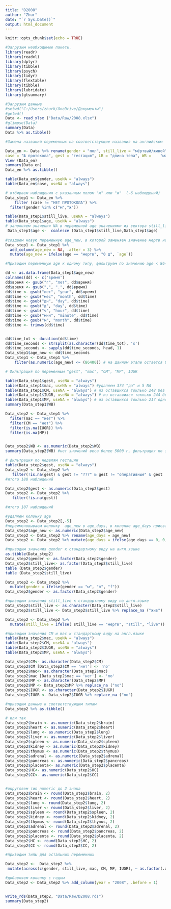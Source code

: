 ```yaml
---
title: "D2008"
author: "Zhur"
date: "`r Sys.Date()`"
output: html_document
---
```


```r
knitr::opts_chunk$set(echo = TRUE)
```


```r
#Загрузим необходимые пакеты.
library(readr)
library(readxl)
library(dplyr)
library(tibble)
library(psych)
library(tidyr)
library(flextable)
library(tibble)
library(lubridate)
library(gtsummary)
```
```r
#Загрузим данные
#setwd("C:/Users/zhurk/OneDrive/Документы")
#getwd()
Data <- read_xlsx ("Data/Raw/2008.xlsx")
#glimpse(Data)
summary(Data)
Data %>% as.tibble()
```
```r
#Замена названий переменных на соответствующие названия на английском

Data_en <- Data %>% rename(gender = "пол", still_live = "мёртвый/живой", age = "возраст",	
case = "№ протокола", gest = "гестация", LB	= "длина тела", WB =	"масса тела", brain =	"мозг", heart = "сердце", lung	= "лёгкие", liver	= "печень", spleen	= "селезёнка", kidney =	"почки", thymus	= "тимус", adrenal = "н/п", pancreas = "пжж", placenta =	"плацента", mac	= "мацерация", CM	= "ВПР", MP = "многоплодная", IUGR	= "СЗРП", HC = "окружность головы", CC	= "окружность груди")
View (Data_en)
summary(Data_en)
Data_en %>% as.tibble()

```

```r
table(Data_en$gender, useNA = "always")
table(Data_en$case, useNA = "always")

# отбираем наблюдения с указанным полом "м" или "ж"  (-6 наблюдений)
Data_step1 <- Data_en %>%
    filter (case != "НЕТ ПРОТОКОЛА") %>%
  filter(gender %in% c("м","ж"))

```

```r
table(Data_step1$still_live, useNA = "always")
table(Data_step1$age, useNA = "always")
# заполняем значения NA в переменной age значениями из вектора still_live
 Data_step1$age <-  coalesce (Data_step1$still_live,Data_step1$age)
 
#создаем новую переменную age_new, в которой заменяем значение мертв на 0
Data_step1 <- Data_step1 %>% 
  add_column(age_new = NA, .after = 3) %>% 
  mutate(age_new = ifelse(age == "мертв", "0 д", `age`))
```

```r
#Приводим переменную age к одному типу, фильтруем по значению age < 86400 

dd <- as.data.frame(Data_step1$age_new)
colnames(dd) <- c('время')
dd$время <- gsub("г", "лет", dd$время)
dd$время <- gsub(",", ".", dd$время)
dd$time <- gsub("лет", "year", dd$время)
dd$time <- gsub("мес", "month", dd$time)
dd$time <- gsub("дн", "day", dd$time)
dd$time <- gsub("д", "day", dd$time)
dd$time <- gsub("ч", "hour", dd$time)
dd$time <- gsub("мин", "minute", dd$time)
dd$time <- gsub("м", "month", dd$time)
dd$time <- trimws(dd$time)


dd$time_tot <- duration(dd$time)
dd$time_seconds <- strsplit(as.character(dd$time_tot), 's')
dd$time_seconds <- sapply(dd$time_seconds, head, 1)
Data_step1$age_new <- dd$time_seconds
Data_step1 <- Data_step1 %>% 
    filter(as.numeric(age_new) <= (86400)) # на данном этапе остается 827 наблюдений
```

```r
# Фильтрация по переменным "gest", "mac", "CM", "MP", IUGR 

table(Data_step1$gest, useNA = "always")
table(Data_step1$mac, useNA = "always") #удаляем 374 "да" и 5 NA
table(Data_step1$CM, useNA = "always") # из оставшихся токлько 248 без CM
table(Data_step1$IUGR, useNA = "always") # из оставшихся токлько 244 без IUGR
table(Data_step1$MP, useNA = "always") # из оставшихся токлько 217 одноплодных
summary(Data_step1$WB)

Data_step2 <- Data_step1 %>% 
  filter(mac == "нет") %>% 
  filter(CM == "нет") %>% 
  filter(is.na(IUGR)) %>% 
  filter(is.na(MP)) 


Data_step2$WB <- as.numeric(Data_step2$WB)
summary(Data_step2$WB) #нет значений веса более 5000 г, фильтрация по этому показателю не требуется

# фильтрация по неделям гестации
table(Data_step2$gest, useNA = "always")
Data_step2 <- Data_step2 %>% 
   filter(!is.na(gest) & gest != "???" & gest != "оперативные" & gest != "срочные" & gest != "своевременные") # удаляем "своевременные, так как хоть по логике это >14 недель, но в модель нужно указать точное количество недель"
#итого 188 наблюдений

Data_step2$gest <- as.numeric(Data_step2$gest)
Data_step2 <- Data_step2 %>% 
   filter(!is.na(gest))

#итого 107 наблюдений
```
```r
#удаляем колонку age
Data_step2 <- Data_step2[,-5]
#переименовываем колонку  age_new в age_days, в колонке age_days присваеваем 1,  если значение отлично от 0
Data_step2$age_new <- as.numeric(Data_step2$age_new)
Data_step2 <- Data_step2 %>% rename(age_days = age_new)
Data_step2 <- Data_step2 %>% mutate(age_days = ifelse(age_days == 0, 0, 1))
```

```r
#приводим значения gender к стандартному виду на англ.языке
as.tibble(Data_step2)
Data_step2$gender <- as.factor(Data_step2$gender)
Data_step2$still_live<- as.factor(Data_step2$still_live)
table (Data_step2$gender)
table (Data_step2$still_live)

Data_step2 <- Data_step2 %>% 
  mutate(gender = ifelse(gender == "м", "m", "f"))
Data_step2$gender <- as.factor(Data_step2$gender)

#приводим значения still_live к стандартному виду на англ.языке
Data_step2$still_live <- as.character(Data_step2$still_live)
Data_step2$still_live <- Data_step2$still_live %>% replace_na ("жив")

Data_step2 <- Data_step2 %>% 
  mutate(still_live = ifelse( still_live == "мертв", "still", "live"))

#приводим значения CM и mac к стандартному виду на англ.языке
table(Data_step2$mac, useNA = "always") 
table(Data_step2$CM, useNA = "always") 
table(Data_step2$IUGR, useNA = "always")
table(Data_step2$MP, useNA = "always")

Data_step2$CM<- as.character(Data_step2$CM)
Data_step2$CM [Data_step2$CM == 'нет'] <- 'no'
Data_step2$mac<- as.character(Data_step2$mac)
Data_step2$mac [Data_step2$mac == 'нет'] <- 'no'
Data_step2$MP <- as.character(Data_step2$MP)
Data_step2$MP <- Data_step2$MP %>% replace_na ("no")
Data_step2$IUGR <- as.character(Data_step2$IUGR)
Data_step2$IUGR <- Data_step2$IUGR %>% replace_na ("no")

```

```r
#приводим данные к соответствующим типам
Data_step2 %>% as.tibble()

# или так
Data_step2$brain <- as.numeric(Data_step2$brain)
Data_step2$heart <- as.numeric(Data_step2$heart)
Data_step2$lung <- as.numeric(Data_step2$lung)
Data_step2$liver <- as.numeric(Data_step2$liver)
Data_step2$spleen <- as.numeric(Data_step2$spleen)
Data_step2$kidney <- as.numeric(Data_step2$kidney)
Data_step2$thymus <- as.numeric(Data_step2$thymus)
Data_step2$adrenal <- as.numeric(Data_step2$adrenal)
Data_step2$pancreas <- as.numeric(Data_step2$pancreas)
Data_step2$placenta<- as.numeric(Data_step2$placenta)
Data_step2$HC<- as.numeric(Data_step2$HC)
Data_step2$CC<- as.numeric(Data_step2$CC)


#округляем тип numeric до 2 знака
Data_step2$brain <- round(Data_step2$brain, 2)
Data_step2$heart <- round(Data_step2$heart, 2)
Data_step2$lung <- round(Data_step2$lung, 2)
Data_step2$liver <- round(Data_step2$liver, 2)
Data_step2$spleen <- round(Data_step2$spleen, 2)
Data_step2$kidney <- round(Data_step2$kidney, 2)
Data_step2$thymus <- round(Data_step2$thymus, 2)
Data_step2$adrenal <- round(Data_step2$adrenal, 2)
Data_step2$pancreas <- round(Data_step2$pancreas, 2)
Data_step2$placenta <- round(Data_step2$placenta, 2)
Data_step2$HC <- round(Data_step2$HC, 2)
Data_step2$CC <- round(Data_step2$CC, 2)

#приводим типы для остальных переменных

Data_step2 <-  Data_step2 %>%
 mutate(across(c(gender, still_live, mac, CM, MP, IUGR), ~ as.factor(.x)), across(c(case, age_days, gest, LB, WB), ~ as.numeric(.x))) 

#добавляем колонку с годом
Data_step2 <- Data_step2 %>% add_column(year = "2008", .before = 1)


write_rds(Data_step2, "Data/Raw/D2008.rds")
summary(Data_step2)
```